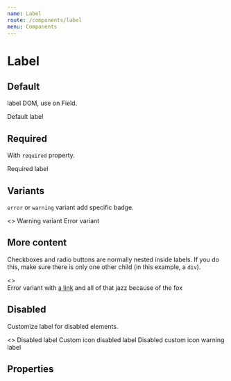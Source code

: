 ```yaml
---
name: Label
route: /components/label
menu: Components
---
```




# Label

## Default

label DOM, use on Field.

<Playground>
  <Label>Default label</Label>
</Playground>

## Required

With `required` property.

<Playground>
  <Label required>Required label</Label>
</Playground>

## Variants

`error` or `warning` variant add specific badge.

<Playground>
  <>
    <Label variant="warning">Warning variant</Label>
    <Label variant="error">Error variant</Label>
  </>
</Playground>

## More content

Checkboxes and radio buttons are normally nested inside labels. If you do this, make sure there is only one other child (in this example, a `div`).

<Playground>
  <>
    <Label variant="error">
      <InputCheckbox onChange={console.debug} />
      <div>
        <span>Error variant with </span>
        <a href="#">a link</a>
        <span> and all of that jazz because of the fox</span>
      </div>
    </Label>
  </>
</Playground>

## Disabled

Customize label for disabled elements.

<Playground>
  <>
    <Label disabled>Disabled label</Label>
    <Label disabled disabledIcon="🔒">
      Custom icon disabled label
    </Label>
    <Label disabled disabledIcon="🔒" variant="warning">
      Disabled custom icon warning label
    </Label>
  </>
</Playground>

## Properties

<Props of={Label} />
